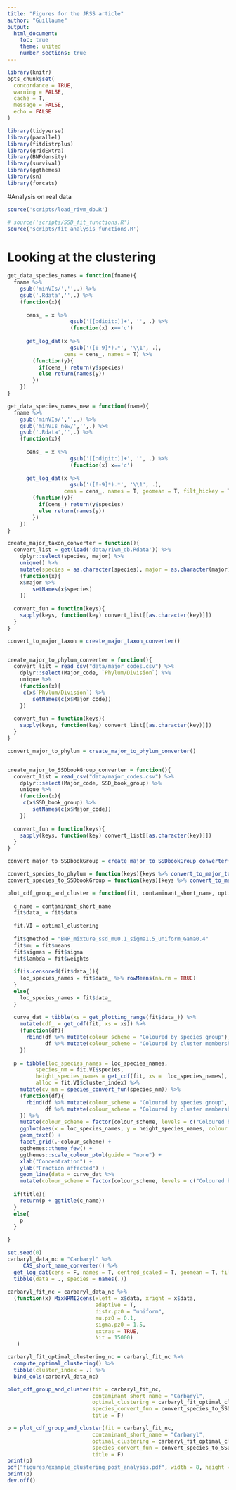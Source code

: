 ```yaml
---
title: "Figures for the JRSS article"
author: "Guillaume"
output: 
  html_document:
    toc: true
    theme: united
    number_sections: true
---
```



```r
library(knitr)
opts_chunk$set(
  concordance = TRUE,
  warning = FALSE,
  cache = T,
  message = FALSE,
  echo = FALSE
)

library(tidyverse)
library(parallel)
library(fitdistrplus)
library(gridExtra)
library(BNPdensity)
library(survival)
library(ggthemes)
library(sn)
library(forcats)
```


#Analysis on real data


```r
source('scripts/load_rivm_db.R')
```

```r
# source('scripts/SSD_fit_functions.R')
source('scripts/fit_analysis_functions.R')
```

# Looking at the clustering

```r

get_data_species_names = function(fname){
  fname %>% 
    gsub('minVIs/','',.) %>% 
    gsub('.Rdata','',.) %>% 
    (function(x){
      
      cens_ = x %>% 
                    gsub('[[:digit:]]+', '', .) %>% 
                    (function(x) x=='c')
      
      get_log_dat(x %>% 
                    gsub('([0-9]*).*', '\\1', .), 
                  cens = cens_, names = T) %>% 
        (function(y){
          if(cens_) return(y$species)
          else return(names(y))
        })
    }) 
}

get_data_species_names_new = function(fname){
  fname %>% 
    gsub('minVIs/','',.) %>% 
    gsub('minVIs_new/','',.) %>% 
    gsub('.Rdata','',.) %>% 
    (function(x){
      
      cens_ = x %>% 
                    gsub('[[:digit:]]+', '', .) %>% 
                    (function(x) x=='c')
      
      get_log_dat(x %>% 
                    gsub('([0-9]*).*', '\\1', .), 
                  cens = cens_, names = T, geomean = T, filt_hickey = T) %>% 
        (function(y){
          if(cens_) return(y$species)
          else return(names(y))
        })
    }) 
}

create_major_taxon_converter = function(){
  convert_list = get(load('data/rivm_db.Rdata')) %>% 
    dplyr::select(species, major) %>% 
    unique() %>% 
    mutate(species = as.character(species), major = as.character(major)) %>% 
    (function(x){
    x$major %>% 
        setNames(x$species)
    })
  
  convert_fun = function(keys){
    sapply(keys, function(key) convert_list[[as.character(key)]])
  }
}

convert_to_major_taxon = create_major_taxon_converter()


create_major_to_phylum_converter = function(){
  convert_list = read_csv("data/major_codes.csv") %>% 
    dplyr::select(Major_code, `Phylum/Division`) %>% 
    unique %>%
    (function(x){
     c(x$`Phylum/Division`) %>% 
        setNames(c(x$Major_code))
    })
  
  convert_fun = function(keys){
    sapply(keys, function(key) convert_list[[as.character(key)]])
  }
}

convert_major_to_phylum = create_major_to_phylum_converter()


create_major_to_SSDbookGroup_converter = function(){
  convert_list = read_csv("data/major_codes.csv") %>% 
    dplyr::select(Major_code, SSD_book_group) %>% 
    unique %>%
    (function(x){
     c(x$SSD_book_group) %>% 
        setNames(c(x$Major_code))
    })
  
  convert_fun = function(keys){
    sapply(keys, function(key) convert_list[[as.character(key)]])
  }
}

convert_major_to_SSDbookGroup = create_major_to_SSDbookGroup_converter()

convert_species_to_phylum = function(keys){keys %>% convert_to_major_taxon() %>% convert_major_to_phylum()}
convert_species_to_SSDbookGroup = function(keys){keys %>% convert_to_major_taxon() %>% convert_major_to_SSDbookGroup()}

plot_cdf_group_and_cluster = function(fit, contaminant_short_name, optimal_clustering, species_convert_fun, title = TRUE){
  
  c_name = contaminant_short_name
  fit$data_ = fit$data
  
  fit.VI = optimal_clustering
  
  fit$qmethod = "BNP_mixture_ssd_mu0.1_sigma1.5_uniform_Gama0.4"
  fit$mu = fit$means
  fit$sigmas = fit$sigma
  fit$lambda = fit$weights
  
  if(is.censored(fit$data_)){
    loc_species_names = fit$data_ %>% rowMeans(na.rm = TRUE)
  }
  else{
    loc_species_names = fit$data_
  }
  
  curve_dat = tibble(xs = get_plotting_range(fit$data_)) %>%
    mutate(cdf_ = get_cdf(fit, xs = xs)) %>% 
    (function(df){
      rbind(df %>% mutate(colour_scheme = "Coloured by species group"),
            df %>% mutate(colour_scheme = "Coloured by cluster membership"))
    })
  
  p = tibble(loc_species_names = loc_species_names,
         species_nm = fit.VI$species,
         height_species_names = get_cdf(fit, xs =  loc_species_names),
         alloc = fit.VI$cluster_index) %>%
    mutate(cv_nm = species_convert_fun(species_nm)) %>% 
    (function(df){
      rbind(df %>% mutate(colour_scheme = "Coloured by species group", colour = cv_nm),
            df %>% mutate(colour_scheme = "Coloured by cluster membership", colour = alloc %>% as.character()))
    }) %>% 
    mutate(colour_scheme = factor(colour_scheme, levels = c("Coloured by species group", "Coloured by cluster membership"))) %>% 
    ggplot(aes(x = loc_species_names, y = height_species_names, colour = factor(colour), label = cv_nm)) + 
    geom_text() +
    facet_grid(.~colour_scheme) + 
    ggthemes::theme_few() + 
    ggthemes::scale_colour_ptol(guide = "none") + 
    xlab("Concentration") + 
    ylab("Fraction affected") + 
    geom_line(data = curve_dat %>% 
    mutate(colour_scheme = factor(colour_scheme, levels = c("Coloured by species group", "Coloured by cluster membership"))), aes(x = xs, y = cdf_, colour = NULL, label = NULL)) 
  
  if(title){
    return(p + ggtitle(c_name))
  }
  else{
    p
  }
    
}
```

```r
set.seed(0)
carbaryl_data_nc = "Carbaryl" %>% 
     CAS_short_name_converter() %>% 
  get_log_dat(cens = F, names = T, centred_scaled = T, geomean = T, filt_hickey = T) %>% 
  tibble(data = ., species = names(.))
  
carbaryl_fit_nc = carbaryl_data_nc %>%
  (function(x) MixNRMI2cens(xleft = x$data, xright = x$data, 
                            adaptive = T,
                            distr.pz0 = "uniform",
                            mu.pz0 = 0.1,
                            sigma.pz0 = 1.5,
                            extras = TRUE,
                            Nit = 15000)
   )

carbaryl_fit_optimal_clustering_nc = carbaryl_fit_nc %>% 
  compute_optimal_clustering() %>% 
  tibble(cluster_index = .) %>% 
  bind_cols(carbaryl_data_nc)
```

```r
plot_cdf_group_and_cluster(fit = carbaryl_fit_nc, 
                           contaminant_short_name = "Carbaryl", 
                           optimal_clustering = carbaryl_fit_optimal_clustering_nc, 
                           species_convert_fun = convert_species_to_SSDbookGroup, 
                           title = F)
```

```r
p = plot_cdf_group_and_cluster(fit = carbaryl_fit_nc, 
                           contaminant_short_name = "Carbaryl", 
                           optimal_clustering = carbaryl_fit_optimal_clustering_nc, 
                           species_convert_fun = convert_species_to_SSDbookGroup, 
                           title = F)
print(p)
pdf("figures/example_clustering_post_analysis.pdf", width = 8, height = 4)
print(p)
dev.off()
```

